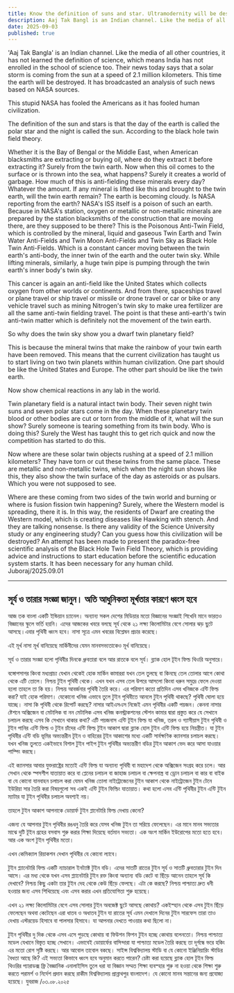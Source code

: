 ```yaml
---
title: Know the definition of suns and star. Ultramodernity will be destroyed due to stupidity
description: Aaj Tak Bangl is an Indian channel. Like the media of all other countries, it has not learned the definition of science, which means India has not enrolled in the school of science too. Their news today says that a solar storm is coming from the sun at a speed of 2.1 million kilometers. This time the earth will be destroyed. It has broadcasted an analysis of such news based on NASA sources.
date: 2025-09-03
published: true
---
```


  'Aaj Tak Bangla' is an Indian channel. Like the media of all other countries, it has not learned the definition of science, which means India has not enrolled in the school of science too. Their news today says that a solar storm is coming from the sun at a speed of 2.1 million kilometers. This time the earth will be destroyed. It has broadcasted an analysis of such news based on NASA sources.

This stupid NASA has fooled the Americans as it has fooled human civilization.

The definition of the sun and stars is that the day of the earth is called the polar star and the night is called the sun. According to the black hole twin field theory.

Whether it is the Bay of Bengal or the Middle East, when American blacksmiths are extracting or buying oil, where do they extract it before extracting it? Surely from the twin earth. Now when this oil comes to the surface or is thrown into the sea, what happens? Surely it creates a world of garbage. How much of this is anti-fielding these minerals every day? Whatever the amount. If any mineral is lifted like this and brought to the twin earth, will the twin earth remain? The earth is becoming cloudy. Is NASA reporting from the earth? NASA's ISS itself is a poison of such an earth. 
Because in NASA's station, oxygen or metallic or non-metallic minerals are prepared by the station blacksmiths of the construction that are moving there, are they supposed to be there? This is the Poisonous Anti-Twin Field, which is controlled by the mineral, liquid and gaseous Twin Earth and Twin Water Anti-Fields and Twin Moon Anti-Fields and Twin Sky as Black Hole Twin Anti-Fields. Which is a constant cancer moving between the twin earth's anti-body, the inner twin of the earth and the outer twin sky. While lifting minerals, similarly, a huge twin pipe is pumping through the twin earth's inner body's twin sky.

This cancer is again an anti-field like the United States which collects oxygen from other worlds or continents. And from there, spaceships travel or plane travel or ship travel or missile or drone travel or car or bike or any vehicle travel such as mining
Nitrogen's twin sky to make urea fertilizer are all the same anti-twin fielding travel. The point is that these anti-earth's twin anti-twin matter which is definitely not the movement of the twin earth.

So why does the twin sky show you a dwarf twin planetary field?

This is because the mineral twins that make the rainbow of your twin earth have been removed. This means that the current civilization has taught us to start living on two twin planets within human civilization. One part should be like the United States and Europe. The other part should be like the twin earth.

Now show chemical reactions in any lab in the world.

Twin planetary field is a natural intact twin body. Their seven night twin suns and seven polar stars come in the day. When these planetary twin blood or other bodies are cut or torn from the middle of it, what will the sun show? Surely someone is tearing something from its twin body. Who is doing this? Surely the West has taught this to get rich quick and now the competition has started to do this.

Now where are these solar twin objects rushing at a speed of 2.1 million kilometers? They have torn or cut these twins from the same place. These are metallic and non-metallic twins, which when the night sun shows like this, they also show the twin surface of the day as asteroids or as pulsars. Which you were not supposed to see.

Where are these coming from two sides of the twin world and burning or where is fusion fission twin happening? Surely, where the Western model is spreading, there it is. In this way, the residents of Dwarf are creating the Western model, which is creating diseases like Hawking with stench. And they are talking nonsense. Is there any validity of the Science University study or any engineering study?
Can you guess how this civilization will be destroyed?
An attempt has been made to present the paradox-free scientific analysis of the Black Hole Twin Field Theory, which is providing advice and instructions to start education before the scientific education system starts. It has been necessary for any human child.
Juboraj/2025.09.01

---

## সূর্য ও তারার সংজ্ঞা জানুন।  অতি আধুনিকতা মূর্খতার কারণে ধ্বংস হবে 

আজ তক বাংলা একটি ইন্ডিয়ান চ‍্যানেল। অন‍্যান‍্য সকল দেশের মিডিয়ার মতো বিজ্ঞানের সংজ্ঞাই শিখেনি মানে ভারতও বিজ্ঞানের স্কুলে ভর্তি হয়নি। এদের আজকের খবরে বলছে সূর্য থেকে ২১  লক্ষ‍্য কিলোমিটার বেগে সোলার ঝড় ছুটে আসছে।এবার পৃথিবী ধ্বংস হবে। নাসা সূত্রে এমন খবরের বিশ্লেষন প্রচার করেছে।

এই মূর্খ নাসা মূর্খ বানিয়েছে মার্কিনীদের যেমন মানবসভ‍্যতাকেও মূর্খ বানিয়েছে। 

সূর্য ও তারার সংজ্ঞা হলো পৃথিবীর দিনকে ধ্রুবতারা বলে আর রাতকে বলে সূর্য। ব্ল‍্যাক হোল টূইন ফিল্ড থিওরি অনুসারে। 

বঙ্গোপসাগর কিংবা মধ‍্যপ্রাচ‍্য যেখান থেকেই হোক মার্কিন কামাররা যখন তেল তুলছে বা কিনছে তেল তোলার আগে কোথা থেকে এটি তোলে।  নিশ্চয় টুইন পৃথিবী থেকে। এখন যখন এসব তেল উপরে আসলো কিংবা ধরুন  সমুদ্রে ফেলে দেওয়া হলো তাহলে তা কি হয়। নিশ্চয় আবর্জনার পৃথিবী তৈরি করে। এর পরিমাণ কতো প্রতিদিন এসব খনিজকে এন্টি ফিল্ড করা? যাই হোক পরিমাণ। যেকোনো খনিজ এভাবে তুলে টুইন পৃথিবীতে আনলে টুইন পৃথিবী থাকছে? পৃথিবী ঘোলা হয়ে যাচ্ছে। নাসা কি পৃথিবী থেকে রিপোর্ট করছে? নাসার আইএসএস নিজেই এমন পৃথিবীর একটি পয়জন। কেননা নাসার ষ্টেশনে অক্সিজেন বা মেটালিক বা নন মেটালিক এসব খনিজ কনস্ট্রাকশনের স্টেশন কামার দ্বারা প্রস্তুত করে যে সেখানে চলাচল করছে এসব কি সেখানে থাকার কথা? এটি পয়জনাস এন্টি টূইন ফিল্ড যা খনিজ, তরল ও গ‍্যাসীয়াস টুইন পৃথিবী ও টুইন পানির এন্টি ফিল্ড ও টুইন চাঁদের এন্টি   ফিল্ড টুইন আকাশ দ্বারা ব্ল‍্যাক হোল টুইন এন্টি ফিল্ড হয়ে নিয়ন্ত্রীত।  যা টুইন পৃথিবীর এন্টি বডি ভূমির অভ‍্যন্তরীন টূইন ও বাহিরের টূইন আকাশের মধ‍্যে একটি সার্বক্ষণিক ক‍্যানসার চলাচল করছে। যখন খনিজ তুলতে একইভাবে বিশাল টুইন পাইপ টুইন পৃথিবীর অভ‍্যন্তরীণ বডির টুইন আকাশ  ভেদ করে  আসা যাওয়ার পাম্পিং করছে। 

এই ক‍্যানসার আবার যুক্তরাষ্ট্রের মতোই এন্টি ফিল্ড যা অন‍্যান‍্য পৃথিবী বা মহাদেশ থেকে অক্সিজেন সংগ্রহ করে চলে। আর সেখান থেকে স্পসশীপ যাতায়াত করে বা প্লেনের চলাচল বা জাহাজ চলাচল বা ক্ষেপনাস্ত্র বা  ড্রোন চলাচল বা কার বা বাইক বা যে কোনো যানবাহন চলাচল করা যেমন খনিজ তোলা 
নাইট্রোজেনের টুইন আকাশ থেকে  নাইট্রোজেন টুইন টেনে ইউরিয়া সার তৈরি করা বিষয়গুলো সব একই এন্টি টুইন ফিল্ডিং যাতায়াত। কথা হলো এসব এন্টি পৃথিবীর টুইন এন্টি টুইন ম‍্যাটার যা টুইন পৃথিবীর চলাচল অবশ‍্যই নয়। 

তাহলে টুইন  আকাশ আপনাকে ডোয়ার্ফ টুইন প্লানেটারি ফিল্ড দেখায় কেনো? 

এজন‍্য যে আপনার টুইন পৃথিবীর রঙধনু তৈরি করে যেসব খনিজ টুইন তা সরিয়ে ফেলেছেন। এর মানে মানব সভ‍্যতার মাঝে দুটি টূইন গ্রহের বসবাস শুরু করার শিক্ষা দিয়েছে বর্তমান সভ‍্যতা। এক অংশ মার্কিন ইউরোপের মতো হতে হবে। আর এক অংশ টুইন পৃথিবীর মতো। 

এখন কেমিক‍্যাল রিয়াকশন দেখান পৃথিবীর যে কোনো ল‍্যাবে। 

টুইন প্ল‍্যানেটারি ফিল্ড একটি ন‍্যাচারাল ইনট‍্যাক্ট টুইন বডি। এদের সাতটি রাতের টুইন সূর্য ও সাতটি ধ্রুবতারার টুইন দিন আসে। এর মধ‍্য থেকে যখন এসব প্ল‍্যানেটারি টুইন  রক্ত কিংবা অন‍্যান‍্য বডি কেটে বা ছিঁড়ে আনেন তাহলে সূর্য কি দেখাবে? নিশ্চয় কিছু একটা তার টুইন দেহ থেকে কেউ ছিঁড়ে ফেলছে। এটা কে করছে? নিশ্চয় পাশ্চাত্য দ্রুত ধনী হওয়ার জন‍্য এসব শিখিয়েছে এবং এসব করার এখন প্রতিযোগিতা শুরু হয়েছে। 

এখন ২১ লক্ষ‍্য কিলোমিটার বেগে এসব সোলার টুইন অবজেক্ট ছুটে আসছে কোথায়?  একইস্হান থেকে এসব টুইন ছিঁড়ে ফেলেছেন অথবা কেটেছেন এরা ধাতব ও অধাতব টুইন যা রাতের সূর্য এমন দেখালে দিনের টুইন সারফেস তারা তাও দেখায় এস্টরয়েড হিসাবে বা পালসার হিসাবে। যা আপনার দেখতে পাওয়ার কথা ছিলো না।  

টুইন পৃথিবীর দু দিক থেকে এসব এসে পুড়ছে  কোথায় বা ফিউশন ফিশন টুইন হচ্ছে কোথায় বলেনতো। নিশ্চয় পাশ্চাত্য মডেল যেখানে বিস্তৃত হচ্ছে সেখানে। এভাবেই ডোয়ার্ফের বাসিন্দারা যা পাশ্চাত্য মডেল  তৈরি করছে তা দূর্গন্ধে ভরে হকিং এর মতো  রোগ সৃষ্টি করছে। আর আবোল তাবোল বকছে। সাইন্স বিশ্ববিদ্যালয় স্টাডি বা যে কোনো ইঞ্জিনিয়ারিং স্টাডির বৈধতা আছে কি? 
এই সভ‍্যতা কিভাবে ধ্বংস হবে অনুমান করতে পারেন? 
চেষ্টা করা হয়েছে ব্ল‍্যাক হোল টূইন ফিল্ড  থিওরির প‍্যারাডক্স ফ্রি বৈজ্ঞানিক এনালাইসিস তুলে ধরা যা বিজ্ঞান সম্মত  শিক্ষা ব‍্যবস্হার শুরু না হওয়া থেকে শিক্ষা শুরু করতে পরামর্শ ও নির্দেশ প্রদান করছে রাকীম বিশ্ববিদ্যালয় প্রান্নাথপুর বাংলাদেশ। যে কোনো মানব সন্তানের জন‍্য প্রযোজ‍্য হয়েছে।
যুবরাজ /০৩.০৮.২০২৫
